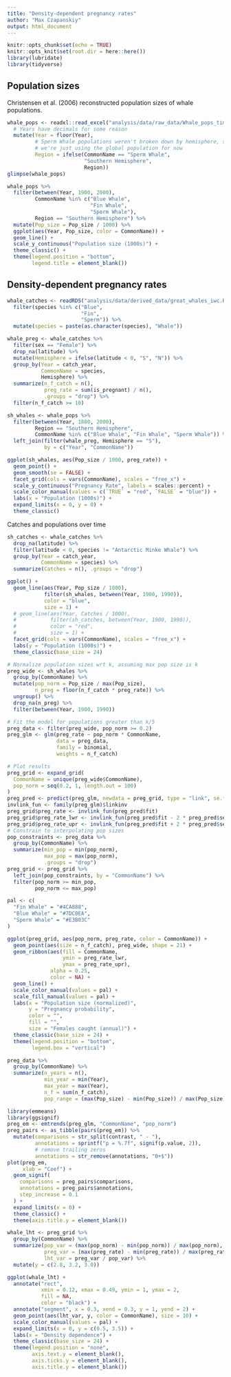 ```yaml
---
title: "Density-dependent pregnancy rates"
author: "Max Czapanskiy"
output: html_document
---
```


```r
knitr::opts_chunk$set(echo = TRUE)
knitr::opts_knit$set(root.dir = here::here())
library(lubridate)
library(tidyverse)
```

## Population sizes

Christensen et al. (2006) reconstructed population sizes of whale populations.

```r
whale_pops <- readxl::read_excel("analysis/data/raw_data/Whale_pops_time_Christensen 2006.xlsx") %>% 
  # Years have decimals for some reason
  mutate(Year = floor(Year),
         # Sperm Whale populations weren't broken down by hemisphere, so
         # we're just using the global population for now
         Region = ifelse(CommonName == "Sperm Whale",
                         "Southern Hemisphere",
                         Region))
glimpse(whale_pops)
```

```r
whale_pops %>% 
  filter(between(Year, 1900, 2000),
         CommonName %in% c("Blue Whale",
                           "Fin Whale",
                           "Sperm Whale"),
         Region == "Southern Hemisphere") %>% 
  mutate(Pop_size = Pop_size / 1000) %>% 
  ggplot(aes(Year, Pop_size, color = CommonName)) +
  geom_line() +
  scale_y_continuous("Population size (1000s)") +
  theme_classic() +
  theme(legend.position = "bottom",
        legend.title = element_blank())
```

## Density-dependent pregnancy rates

```r
whale_catches <- readRDS("analysis/data/derived_data/great_whales_iwc.RDS") %>% 
  filter(species %in% c("Blue",
                        "Fin",
                        "Sperm")) %>% 
  mutate(species = paste(as.character(species), "Whale"))

whale_preg <- whale_catches %>% 
  filter(sex == "Female") %>% 
  drop_na(latitude) %>% 
  mutate(Hemisphere = ifelse(latitude < 0, "S", "N")) %>% 
  group_by(Year = catch_year,
           CommonName = species,
           Hemisphere) %>% 
  summarize(n_f_catch = n(),
            preg_rate = sum(is_pregnant) / n(),
            .groups = "drop") %>% 
  filter(n_f_catch >= 10)
```

```r
sh_whales <- whale_pops %>% 
  filter(between(Year, 1800, 2000),
         Region == "Southern Hemisphere",
         CommonName %in% c("Blue Whale", "Fin Whale", "Sperm Whale")) %>% 
  left_join(filter(whale_preg, Hemisphere == "S"), 
            by = c("Year", "CommonName"))

ggplot(sh_whales, aes(Pop_size / 1000, preg_rate)) + 
  geom_point() +
  geom_smooth(se = FALSE) +
  facet_grid(cols = vars(CommonName), scales = "free_x") +
  scale_y_continuous("Pregnancy Rate", labels = scales::percent) +
  scale_color_manual(values = c(`TRUE` = "red", `FALSE` = "blue")) +
  labs(x = "Population (1000s)") +
  expand_limits(x = 0, y = 0) +
  theme_classic()
```

Catches and populations over time
```r
sh_catches <- whale_catches %>% 
  drop_na(latitude) %>% 
  filter(latitude < 0, species != "Antarctic Minke Whale") %>% 
  group_by(Year = catch_year,
           CommonName = species) %>% 
  summarize(Catches = n(), .groups = "drop")

ggplot() + 
  geom_line(aes(Year, Pop_size / 1000),
            filter(sh_whales, between(Year, 1900, 1990)),
            color = "blue",
            size = 1) +
  # geom_line(aes(Year, Catches / 1000),
  #           filter(sh_catches, between(Year, 1900, 1990)),
  #           color = "red",
  #           size = 1) +
  facet_grid(cols = vars(CommonName), scales = "free_x") +
  labs(y = "Population (1000s)") +
  theme_classic(base_size = 24)
```

```r
# Normalize population sizes wrt k, assuming max pop size is k
preg_wide <- sh_whales %>% 
  group_by(CommonName) %>% 
  mutate(pop_norm = Pop_size / max(Pop_size),
         n_preg = floor(n_f_catch * preg_rate)) %>% 
  ungroup() %>% 
  drop_na(n_preg) %>% 
  filter(between(Year, 1900, 1990))

# Fit the model for populations greater than k/5
preg_data <- filter(preg_wide, pop_norm >= 0.2)
preg_glm <- glm(preg_rate ~ pop_norm * CommonName, 
                data = preg_data, 
                family = binomial,
                weights = n_f_catch)

# Plot results
preg_grid <- expand_grid(
  CommonName = unique(preg_wide$CommonName),
  pop_norm = seq(0.2, 1, length.out = 100)
)
preg_pred <- predict(preg_glm, newdata = preg_grid, type = "link", se.fit = TRUE)
invlink_fun <- family(preg_glm)$linkinv
preg_grid$preg_rate <- invlink_fun(preg_pred$fit)
preg_grid$preg_rate_lwr <- invlink_fun(preg_pred$fit - 2 * preg_pred$se.fit)
preg_grid$preg_rate_upr <- invlink_fun(preg_pred$fit + 2 * preg_pred$se.fit)
# Constrain to interpolating pop sizes
pop_constraints <- preg_data %>% 
  group_by(CommonName) %>% 
  summarize(min_pop = min(pop_norm),
            max_pop = max(pop_norm),
            .groups = "drop")
preg_grid <- preg_grid %>% 
  left_join(pop_constraints, by = "CommonName") %>% 
  filter(pop_norm >= min_pop,
         pop_norm <= max_pop)

pal <- c(
  "Fin Whale" = "#4CA888",
  "Blue Whale" = "#7DC0EA",
  "Sperm Whale" = "#E3B03C"
)

ggplot(preg_grid, aes(pop_norm, preg_rate, color = CommonName)) +
  geom_point(aes(size = n_f_catch), preg_wide, shape = 21) +
  geom_ribbon(aes(fill = CommonName, 
                  ymin = preg_rate_lwr, 
                  ymax = preg_rate_upr),
              alpha = 0.25,
              color = NA) +
  geom_line() +
  scale_color_manual(values = pal) +
  scale_fill_manual(values = pal) +
  labs(x = "Population size (normalized)",
       y = "Pregnancy probability",
       color = "",
       fill = "",
       size = "Females caught (annual)") +
  theme_classic(base_size = 24) +
  theme(legend.position = "bottom",
        legend.box = "vertical")
```

```r
preg_data %>% 
  group_by(CommonName) %>% 
  summarize(n_years = n(),
            min_year = min(Year),
            max_year = max(Year),
            n_f = sum(n_f_catch),
            pop_range = (max(Pop_size) - min(Pop_size)) / max(Pop_size))
```


```r
library(emmeans)
library(ggsignif)
preg_em <- emtrends(preg_glm, "CommonName", "pop_norm")
preg_pairs <- as_tibble(pairs(preg_em)) %>% 
  mutate(comparisons = str_split(contrast, " - "),
         annotations = sprintf("p = %.7f", signif(p.value, 2)),
         # remove trailing zeros
         annotations = str_remove(annotations, "0+$"))
plot(preg_em,
     xlab = "Coef") +
  geom_signif(
    comparisons = preg_pairs$comparisons,
    annotations = preg_pairs$annotations,
    step_increase = 0.1
  ) +
  expand_limits(x = 0) +
  theme_classic() +
  theme(axis.title.y = element_blank())
```

```r
whale_lht <- preg_grid %>% 
  group_by(CommonName) %>% 
  summarize(pop_var = (max(pop_norm) - min(pop_norm)) / max(pop_norm),
            preg_var = (max(preg_rate) - min(preg_rate)) / max(preg_rate),
            lht_var = preg_var / pop_var) %>% 
  mutate(y = c(2.8, 3.2, 3.0))

ggplot(whale_lht) +
  annotate("rect", 
           xmin = 0.12, xmax = 0.49, ymin = 1, ymax = 2,
           fill = NA,
           color = "black") +
  annotate("segment", x = 0.3, xend = 0.3, y = 1, yend = 2) +
  geom_point(aes(lht_var, y, color = CommonName), size = 10) +
  scale_color_manual(values = pal) +
  expand_limits(x = 0, y = c(0.5, 3.5)) +
  labs(x = "Density dependence") +
  theme_classic(base_size = 24) +
  theme(legend.position = "none",
        axis.text.y = element_blank(),
        axis.ticks.y = element_blank(),
        axis.title.y = element_blank())
```
